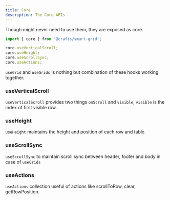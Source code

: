 ```yaml
---
title: Core
description: The Core APIs
---
```


Though might never need to use them, they are exposed as core.

```js
import { core } from '@crafts/smart-grid';

core.useVerticalScroll;
core.useHeight;
core.useScrollSync;
core.useActions;
```

`useGrid` and `useGrids` is nothing but combination of these hooks working together.

### useVerticalScroll

`useVerticalScroll` provides two things `onScroll` and `visible`, `visible` is the index of first visible row.

### useHeight

`useHeight` maintains the height and position of each row and table.

### useScrollSync

`useScrollSync` to maintain scroll sync between header, footer and body in case of `useGrids`

### useActions

`useActions` collection useful of actions like scrollToRow, clear, getRowPosition.
